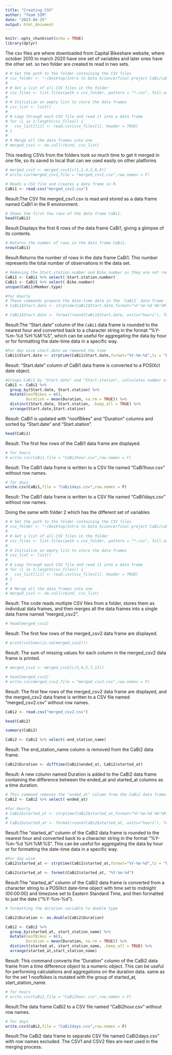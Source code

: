 ```yaml
---
title: "Creating CSV"
author: "Team SIM"
date: "2023-04-25"
output: html_document
---
```


```r
knitr::opts_chunk$set(echo = TRUE)
library(dplyr)


```



The csv files are where downloaded from Capital Bikeshare website, where october 2010 to march 2020 have one set of variables and later ones have the other set. so two folder are created to read in two sets.

```r
# # Set the path to the folder containing the CSV files
# csv_folder <- "~/Desktop/Intro to Data Science/final project CaBi/cabi all csv/csv/1 set"
# 
# # Get a list of all CSV files in the folder
# csv_files <- list.files(path = csv_folder, pattern = "*.csv", full.names = TRUE)
# 
# # Initialize an empty list to store the data frames
# csv_list <- list()
# 
# # Loop through each CSV file and read it into a data frame
# for (i in 1:length(csv_files)) {
#   csv_list[[i]] <- read.csv(csv_files[i], header = TRUE)
# }
# 
# # Merge all the data frames into one
# merged_csv1 <- do.call(rbind, csv_list)

```


This reading CSVs from the folders took so much time to get it merged in one file, so its saved to local that can we used easily on other platforms
```r
# merged_csv1 <- merged_csv1[c(1,2,4,5,8,9)]
# write.csv(merged_csv1,file = "merged_csv1.csv",row.names = F)

```


```r
# Reads a CSV file and creates a data frame in R.
CaBi1 <- read.csv("merged_csv1.csv")
```
Result:The CSV file merged_csv1.csv is read and stored as a data frame named CaBi1 in the R environment.


```r
# Shows the first few rows of the data frame CaBi1.
head(CaBi1)
```
Result:Displays the first 6 rows of the data frame CaBi1, giving a glimpse of its contents.

```r
# Returns the number of rows in the data frame CaBi1.
nrow(CaBi1)
```
Result:Returns the number of rows in the data frame CaBi1. This number represents the total number of observations in the data set.


```r
# Removing the Start.station.number and Bike.number as they are not required for further process
CaBi1 <- CaBi1 %>% select(-Start.station.number)
CaBi1 <- CaBi1 %>% select(-Bike.number)
unique(CaBi1$Member.type)
```



```r
#for Hourly
# These commands prepare the date-time data in the `CaBi1` data frame for time-based analyses by converting the "Start.date" column to a POSIXct date-time object in Eastern Standard Time and rounding it to the nearest hour.
# CaBi1$Start.date <- strptime(CaBi1$Start.date,format="%Y-%m-%d %H:%M:%S",tz = "EST")

# CaBi1$Start.date <- format(round(CaBi1$Start.date, units="hours"), format="%Y-%m-%d %H:%M:%S")
```
Result:The "Start.date" column of the `CaBi1` data frame is rounded to the nearest hour and converted back to a character string in the format "%Y-%m-%d %H:%M:%S", which can be useful for aggregating the data by hour or for formatting the date-time data in a specific way.



```r
#For day wise start.date we removed the time
CaBi1$Start.date <- strptime(CaBi1$Start.date,format="%Y-%m-%d",tz = "EST")
```
Result: "Start.date" column of CaBi1 data frame is converted to a POSIXct date object.

```r
#Groups CaBi1 by "Start.date" and "Start.station", calculates number of bikes and average duration per group, keeps only distinct rows, and sorts by "Start.date" and "Start.station".
CaBi1 <- CaBi1 %>% 
  group_by(Start.date, Start.station) %>% 
  mutate(noofBikes = n(), 
         Duration = mean(Duration, na.rm = TRUE)) %>% 
  distinct(Start.date, Start.station, .keep_all = TRUE) %>% 
  arrange(Start.date,Start.station)
```
Result: CaBi1 is updated with "noofBikes" and "Duration" columns and sorted by "Start.date" and "Start.station".


```r
head(CaBi1)
```
Result: The first few rows of the CaBi1 data frame are displayed.



```r
# for hours
# write.csv(CaBi1,file = "CaBi1hour.csv",row.names = F)
```
Result: The CaBi1 data frame is written to a CSV file named "CaBi1hour.csv" without row names.



```r
# for days
write.csv(CaBi1,file = "CaBi1days.csv",row.names = F)
```
Result: The CaBi1 data frame is written to a CSV file named "CaBi1days.csv" without row names.



Doing the same with folder 2 which has the different set of variables
```r
# # Set the path to the folder containing the CSV files
# csv_folder <- "~/Desktop/Intro to Data Science/final project CaBi/cabi all csv/csv/2 set"
# 
# # Get a list of all CSV files in the folder
# csv_files <- list.files(path = csv_folder, pattern = "*.csv", full.names = TRUE)
# 
# # Initialize an empty list to store the data frames
# csv_list <- list()
# 
# # Loop through each CSV file and read it into a data frame
# for (i in 1:length(csv_files)) {
#   csv_list[[i]] <- read.csv(csv_files[i], header = TRUE)
# }
# 
# # Merge all the data frames into one
# merged_csv2 <- do.call(rbind, csv_list)
```
Result: The code reads multiple CSV files from a folder, stores them as individual data frames, and then merges all the data frames into a single data frame named "merged_csv2".

```r
# head(merged_csv2)
```
Result: The first few rows of the merged_csv2 data frame are displayed.


```r
# print(colSums(is.na(merged_csv2)))

```
Result: The sum of missing values for each column in the merged_csv2 data frame is printed.


```r
# merged_csv2 <- merged_csv2[c(3,4,5,7,13)]
```


```r
# head(merged_csv2)
# write.csv(merged_csv2,file = "merged_csv2.csv",row.names = F)
```
Result: The first few rows of the merged_csv2 data frame are displayed, and the merged_csv2 data frame is written to a CSV file named "merged_csv2.csv" without row names.

```r
CaBi2 <- read.csv("merged_csv2.csv")
```

```r
head(CaBi2)
```

```r
summary(CaBi2)
```



```r
CaBi2 <- CaBi2 %>% select(-end_station_name)

```
Result: The end_station_name column is removed from the CaBi2 data frame.


```r
CaBi2$Duration <- difftime(CaBi2$ended_at, CaBi2$started_at)

```
Result: A new column named Duration is added to the CaBi2 data frame containing the difference between the ended_at and started_at columns as a time duration.


```r
# This command removes the "ended_at" column from the CaBi2 data frame. It is likely that this column is no longer needed after calculating the duration of each trip in the previous step.
CaBi2 <- CaBi2 %>% select(-ended_at)
```


```r
#for Hourly
# CaBi2$started_at <- strptime(CaBi2$started_at,format="%Y-%m-%d %H:%M:%S",tz = "EST")
# 
# CaBi2$started_at <- format(round(CaBi2$started_at, units="hours"), format="%Y-%m-%d %H:%M:%S")
```
Result:The "started_at" column of the CaBi2 data frame is rounded to the nearest hour and converted back to a character string in the format "%Y-%m-%d %H:%M:%S". This can be useful for aggregating the data by hour or for formatting the date-time data in a specific way.




```r
#For day wise
CaBi2$started_at <- strptime(CaBi2$started_at,format="%Y-%m-%d",tz = "EST")

CaBi2$started_at <- format(CaBi2$started_at, "%Y-%m-%d")
```
Result:The "started_at" column of the CaBi2 data frame is converted from a character string to a POSIXct date-time object with time set to midnight (00:00:00) and timezone set to Eastern Standard Time, and then formatted to just the date ("%Y-%m-%d").


```r
# formatting the duration variable to double type

CaBi2$Duration <- as.double(CaBi2$Duration)
```


```r
CaBi2 <- CaBi2 %>% 
  group_by(started_at, start_station_name) %>% 
  mutate(noofBikes = n(),
         Duration = mean(Duration, na.rm = TRUE)) %>% 
  distinct(started_at, start_station_name, .keep_all = TRUE) %>% 
  arrange(started_at,start_station_name)
```
Result: This command converts the "Duration" column of the CaBi2 data frame from a time difference object to a numeric object. This can be useful for performing calculations and aggregations on the duration data. same as for the set 1 noofbikes is mutated with the group of started_at, start_station_name.


```r
# for hours
# write.csv(CaBi2,file = "CaBi2hour.csv",row.names = F)
```
Result:The data frame CaBi2 to a CSV file named "CaBi2hour.csv" without row names.


```r
# for days
write.csv(CaBi2,file = "CaBi2days.csv",row.names = F)
```
Result:The CaBi2 data frame to separate CSV file named CaBi2days.csv" with row names excluded. 
The CSV1 and CSV2 files are next used in the merging process.



